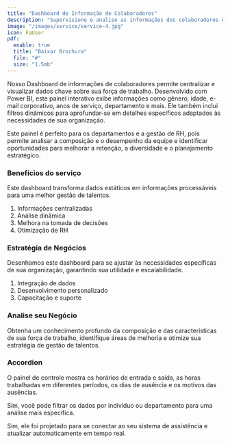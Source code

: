 ```yaml
---
title: "Dashboard de Informação de Colaboradores"
description: "Supervisione e analise as informações dos colaboradores em um único local centralizado."
image: "/images/service/service-4.jpg"
icon: FaUser
pdf:
  enable: true
  title: "Baixar Brochura"
  file: "#"
  size: "1.5mb"
---
```


Nosso Dashboard de informações de colaboradores permite centralizar e visualizar dados chave sobre sua força de trabalho. Desenvolvido com Power BI, este painel interativo exibe informações como gênero, idade, e-mail corporativo, anos de serviço, departamento e mais. Ele também inclui filtros dinâmicos para aprofundar-se em detalhes específicos adaptados às necessidades de sua organização.

Este painel é perfeito para os departamentos e a gestão de RH, pois permite analisar a composição e o desempenho da equipe e identificar oportunidades para melhorar a retenção, a diversidade e o planejamento estratégico.

### Benefícios do serviço

Este dashboard transforma dados estáticos em informações processáveis para uma melhor gestão de talentos.

1. Informações centralizadas
2. Análise dinâmica
3. Melhora na tomada de decisões
4. Otimização de RH

### Estratégia de Negócios

Desenhamos este dashboard para se ajustar às necessidades específicas de sua organização, garantindo sua utilidade e escalabilidade.

1. Integração de dados
2. Desenvolvimento personalizado
3. Capacitação e suporte

### Analise seu Negócio

Obtenha um conhecimento profundo da composição e das características de sua força de trabalho, identifique áreas de melhoria e otimize sua estratégia de gestão de talentos.

### Accordion

<Accordion client:load title="Quais dados este painel de controle pode exibir?">  

O painel de controle mostra os horários de entrada e saída, as horas trabalhadas em diferentes períodos, os dias de ausência e os motivos das ausências.

</Accordion>  

<Accordion client:load title="Posso buscar por departamento ou colaborador?">  

Sim, você pode filtrar os dados por indivíduo ou departamento para uma análise mais específica.

</Accordion>  

<Accordion client:load title="O painel é atualizado automaticamente com novos registros?">  

Sim, ele foi projetado para se conectar ao seu sistema de assistência e atualizar automaticamente em tempo real.

</Accordion>
